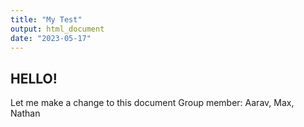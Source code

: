 ```yaml
---
title: "My Test"
output: html_document
date: "2023-05-17"
---
```


## HELLO!

Let me make a change to this document
Group member: Aarav, Max, Nathan